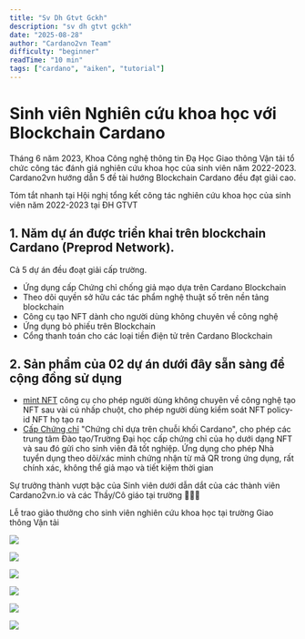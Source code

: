 ```yaml
---
title: "Sv Dh Gtvt Gckh"
description: "sv dh gtvt gckh"
date: "2025-08-28"
author: "Cardano2vn Team"
difficulty: "beginner"
readTime: "10 min"
tags: ["cardano", "aiken", "tutorial"]
---
```


Sinh viên Nghiên cứu khoa học với Blockchain Cardano
==========

Tháng 6 năm 2023, Khoa Công nghệ thông tin Đạ Học Giao thông Vận tải tổ chức công tác đánh giá nghiên cứu khoa học của sinh viên năm 2022-2023. Cardano2vn hướng dẫn 5 đề tài hướng Blockchain Cardano đều đạt giải cao.

Tóm tắt nhanh tại Hội nghị tổng kết công tác nghiên cứu khoa học của sinh viên năm 2022-2023 tại ĐH GTVT

## 1. Năm dự án được triển khai trên blockchain Cardano (Preprod Network).

 Cả 5 dự án đều đoạt giải cấp trường.
- Ứng dụng cấp Chứng chỉ chống giả mạo dựa trên Cardano Blockchain
- Theo dõi quyền sở hữu các tác phẩm nghệ thuật số trên nền tảng blockchain
- Công cụ tạo NFT dành cho người dùng không chuyên về công nghệ
- Ứng dụng bỏ phiếu trên Blockchain
- Cổng thanh toán cho các loại tiền điện tử trên Cardano Blockchain

## 2. Sản phẩm của 02 dự án dưới đây sẵn sàng để cộng đồng sử dụng
- [mint NFT](http://nft.Easterntownhall.com:8088/)  công cụ cho phép người dùng không chuyên về công nghệ tạo NFT sau vài cú nhấp chuột, cho phép người dùng kiểm soát NFT policy-id NFT họ tạo ra
- [Cấp Chứng chỉ](https://utcert.vercel.app/)   "Chứng chỉ dựa trên chuỗi khối Cardano", cho phép các trung tâm Đào tạo/Trường Đại học cấp chứng chỉ của họ dưới dạng NFT và sau đó gửi cho sinh viên đã tốt nghiệp. Ứng dụng cho phép Nhà tuyển dụng theo dõi/xác minh chứng nhận từ mã QR trong ứng dụng, rất chính xác, không thể giả mạo và tiết kiệm thời gian

Sự trưởng thành vượt bậc của Sinh viên dưới dẫn dắt của các thành viên Cardano2vn.io và các Thầy/Cô giáo tại trường 🙏🙏🙏

Lễ trao giảo thưởng cho sinh viên nghiên cứu khoa học tại trường Giao thông Vận tải

![](./img/nckh-gtvt1.jpg)

![](./img/nckh-gtvt2.jpg)

![](./img/nckh-gtvt3.jpg)



![](./img/nckh-gtvt4.jpg)

![](./img/nckh-gtvt5.jpg)

![](./img/nckh-gtvt6.jpg)



